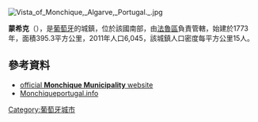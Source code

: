 [[Image:Vista_of_Monchique,_Algarve,_Portugal._.jpg|right]]
{{Coord|37|19|N|8|36|W|display=title}}

'''蒙希克'''（{{lang-pt|Monchique}}），是[[葡萄牙|葡萄牙]]的城鎮，位於該國南部，由[[法魯區|法魯區]]負責管轄，始建於1773年，面積395.3平方公里，2011年人口6,045，該城鎮人口密度每平方公里15人。

==參考資料==
*[http://www.cm-monchique.pt official '''Monchique Municipality''' website] {{Wayback|url=http://www.cm-monchique.pt/ |date=20060207052121 }}
*[http://www.monchiqueportugal.info Monchiqueportugal.info]

{{Portugal-geo-stub}}
[[Category:葡萄牙城市|Category:葡萄牙城市]]